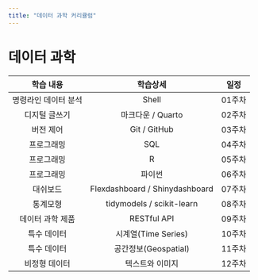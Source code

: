 ```yaml
---
title: "데이터 과학 커리큘럼"
---
```


# 데이터 과학

|      학습 내용       |            학습상세            |  일정  |
|:--------------------:|:------------------------------:|:------:|
| 명령라인 데이터 분석 |             Shell              | 01주차 |
|    디지털 글쓰기     |       마크다운 / Quarto        | 02주차 |
|      버전 제어       |          Git / GitHub          | 03주차 |
|      프로그래밍      |              SQL               | 04주차 |
|      프로그래밍      |               R                | 05주차 |
|      프로그래밍      |             파이썬             | 06주차 |
|       대쉬보드       | Flexdashboard / Shinydashboard | 07주차 |
|       통계모형       |   tidymodels / scikit-learn    | 08주차 |
|   데이터 과학 제품   |          RESTful API           | 09주차 |
|     특수 데이터      |      시계열(Time Series)       | 10주차 |
|     특수 데이터      |      공간정보(Geospatial)      | 11주차 |
|    비정형 데이터     |        텍스트와 이미지         | 12주차 |




